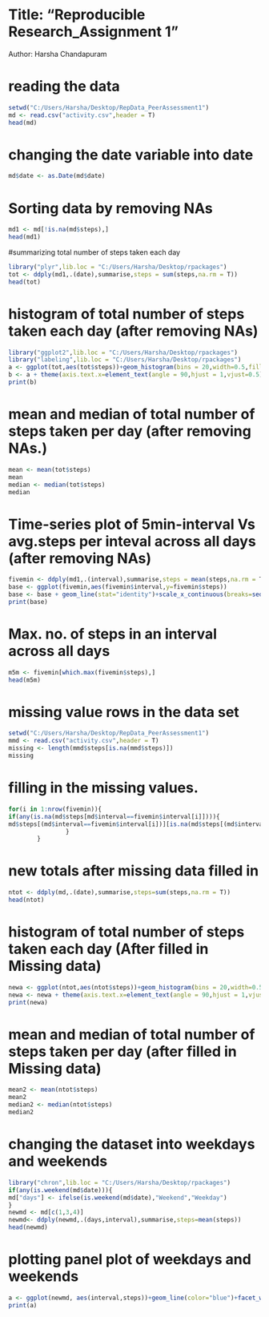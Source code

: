# Title: "Reproducible Research_Assignment 1"  
  Author: Harsha Chandapuram


# reading the data
```r
setwd("C:/Users/Harsha/Desktop/RepData_PeerAssessment1")
md <- read.csv("activity.csv",header = T)
head(md)
```

# changing the date variable into date
```r
md$date <- as.Date(md$date)

```

# Sorting data by removing NAs
```r
md1 <- md[!is.na(md$steps),]
head(md1)
```

#summarizing total number of steps taken each day
```r
library("plyr",lib.loc = "C:/Users/Harsha/Desktop/rpackages")
tot <- ddply(md1,.(date),summarise,steps = sum(steps,na.rm = T))
head(tot)

```

# histogram of total number of steps taken each day (after removing NAs)

```r
library("ggplot2",lib.loc = "C:/Users/Harsha/Desktop/rpackages")
library("labeling",lib.loc = "C:/Users/Harsha/Desktop/rpackages")
a <- ggplot(tot,aes(tot$steps))+geom_histogram(bins = 20,width=0.5,fill="white",col="red")
b <- a + theme(axis.text.x=element_text(angle = 90,hjust = 1,vjust=0.5))
print(b)
```

# mean and median of total number of steps taken per day (after removing NAs.)
```r
mean <- mean(tot$steps)
mean
median <- median(tot$steps)
median
```

# Time-series plot of 5min-interval Vs avg.steps per inteval across all days (after removing NAs)
```r
fivemin <- ddply(md1,.(interval),summarise,steps = mean(steps,na.rm = T))
base <- ggplot(fivemin,aes(fivemin$interval,y=fivemin$steps))
base <- base + geom_line(stat="identity")+scale_x_continuous(breaks=seq(0,2355,50))
print(base)
```

# Max. no. of steps in an interval across all days 
```r
m5m <- fivemin[which.max(fivemin$steps),]
head(m5m)
```

# missing value rows in the data set
```r
setwd("C:/Users/Harsha/Desktop/RepData_PeerAssessment1")
mmd <- read.csv("activity.csv",header = T)
missing <- length(mmd$steps[is.na(mmd$steps)])
missing

```

# filling in the missing values.
```r
for(i in 1:nrow(fivemin)){
if(any(is.na(md$steps[md$interval==fivemin$interval[i]]))){
md$steps[(md$interval==fivemin$interval[i])][is.na(md$steps[(md$interval==fivemin$interval[i])])] <- fivemin$steps[i]
                }
        }

```

# new totals after missing data filled in
```r
ntot <- ddply(md,.(date),summarise,steps=sum(steps,na.rm = T))
head(ntot)

```

# histogram of total number of steps taken each day (After filled in Missing data)
```r
newa <- ggplot(ntot,aes(ntot$steps))+geom_histogram(bins = 20,width=0.5,fill="white",col="red")
newa <- newa + theme(axis.text.x=element_text(angle = 90,hjust = 1,vjust=0.5))
print(newa)
```

# mean and median of total number of steps taken per day (after filled in Missing data)
```r
mean2 <- mean(ntot$steps)
mean2
median2 <- median(ntot$steps)
median2

```

# changing the dataset into weekdays and weekends
```r
library("chron",lib.loc = "C:/Users/Harsha/Desktop/rpackages")
if(any(is.weekend(md$date))){
md["days"] <- ifelse(is.weekend(md$date),"Weekend","Weekday")
}
newmd <- md[c(1,3,4)]
newmd<- ddply(newmd,.(days,interval),summarise,steps=mean(steps))
head(newmd)

```

# plotting panel plot of weekdays and weekends
```r
a <- ggplot(newmd, aes(interval,steps))+geom_line(color="blue")+facet_wrap(~days, ncol=1)
print(a)

```






